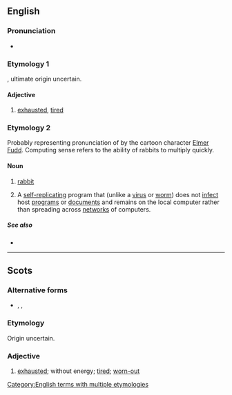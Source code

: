 ==English==

===Pronunciation===
* {{IPA|/ˈwæbɪt/|lang=en}}
*: {{rhymes|æbɪt|lang=en}}

===Etymology 1===
{{etyl|sco|en}} {{m|sco|wabbit}}, ultimate origin uncertain.

====Adjective====
{{en-adj}}

# {{lb|en|Scotland}} [[exhausted]], [[tired]]

===Etymology 2===
Probably representing pronunciation of {{term|rabbit}} by the cartoon character [[w:Elmer Fudd|Elmer Fudd]]. Computing sense refers to the ability of rabbits to multiply quickly.

====Noun====
{{wikipedia}}
{{en-noun}}

# {{lb|en|humorous|childish|eye-dialect}} [[rabbit]]
# {{lb|en|computing}} A [[self-replicating]] program that (unlike a [[virus]] or [[worm]]) does not [[infect]] host [[program]]s or [[document]]s and remains on the local computer rather than spreading across [[network]]s of computers.

=====See also=====
* {{l|en|fork bomb}}

[[Category:English terms with multiple etymologies]]

----

==Scots==

===Alternative forms===
* {{l|sco|wibbit}}, {{l|sco|wubbit}}, {{l|sco|wappit}}

===Etymology===
Origin uncertain.

===Adjective===
{{sco-adj}}

# [[exhausted]]; without energy; [[tired]]; [[worn-out]]